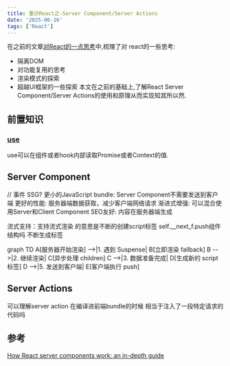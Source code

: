 ```yaml
---
title: 重识React之-Server Component/Server Actions
date: '2025-06-16'
tags: ['React']
---
```


在之前的文章[对React的一点思考](https://icantunderstand.github.io/blogNew/blog/react/thinkingInReact)中,梳理了对
react的一些思考:

- 隔离DOM
- 对功能复用的思考
- 渲染模式的探索
- 超越UI框架的一些探索
  本文在之前的基础上,了解React Server Component/Server Actions的使用和原理从而实现知其所以然.

## 前置知识

### [use](https://react.dev/reference/react/use)

use可以在组件或者hook内部读取Promise或者Context的值.

## Server Component

// 事件 SSG?
更小的JavaScript bundle: Server Component不需要发送到客户端
更好的性能: 服务器端数据获取，减少客户端网络请求
渐进式增强: 可以混合使用Server和Client Component
SEO友好: 内容在服务器端生成

流式支持：支持流式渲染 的意思是不断的创建script标签
self.\_\_next_f.push组件结构吗
不断生成标签

graph TD
A[服务器开始渲染] -->|1. 遇到 Suspense| B[立即渲染 fallback]
B -->|2. 继续渲染| C[异步处理 children]
C -->|3. 数据准备完成| D[生成新的 script 标签]
D -->|5. 发送到客户端| E[客户端执行 push]

## Server Actions

可以理解server action 在编译进前端bundle的时候 相当于注入了一段特定请求的代码吗

## 参考

[How React server components work: an in-depth guide](https://blog.plasmic.app/posts/how-react-server-components-work/)
